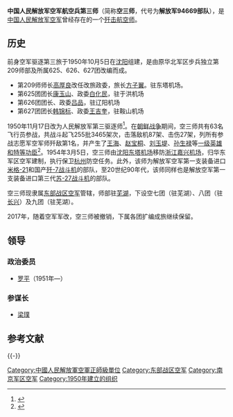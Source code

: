 {{Infobox military unit
|unit_name = 中国人民解放军空军航空兵第三师<br /><small>（中国人民解放军94669部队）</small>
|dates = 1950年10月5日 - 2017年
|country = {{PRC}}
|軍種 = {{PLA-AF}}
|role = [[空战|空中作战]]
|type = [[歼击机|歼击]][[航空師|航空師]]
|command_structure = [[中国人民解放军东部战区空军|中国人民解放军东部战区空军]]
|battles=[[朝鲜战争|朝鲜战争]]
|aircraft_fighter=
|current_commander=
|garrison=
}}

'''中国人民解放军空军航空兵第三师'''（简称'''空三师'''，代号为'''解放军94669部队'''），是[[中国人民解放军空军|中国人民解放军空军]]曾经存在的一个[[歼击机|歼击]][[航空师|航空师]]。
==历史==
前身空军驱逐第三旅于1950年10月5日在[[沈阳|沈阳]]组建，是由原华北军区步兵独立第209师部及所属625、626、627团改编而成。
* 第209师师长[[高厚良|高厚良]]改任改旅政委，旅长[[方子翼|方子翼]]。驻东塔机场。
* 第625团团长[[康玉山|康玉山]]、政委[[白化民|白化民]]，驻于洪机场
* 第626团团长、政委[[吕品|吕品]]，驻辽阳机场
* 第627团团长[[韩锦标|韩锦标]]、政委[[王吉奎|王吉奎]]，驻鞍山机场

1950年11月17日改为人民解放军第三驱逐师<ref>{{cite web|url=http://www.plaaf.net/Air-Force-Deploy/Nanjing-Military-Region-Deploymen/201004/662.html|title=空3师(歼击航空兵)|work=中国空军网|date=2012-04-04|accessdate=2014-11-04|deadurl=yes|archiveurl=https://web.archive.org/web/20130202214318/http://www.plaaf.net/Air-Force-Deploy/Nanjing-Military-Region-Deploymen/201004/662.html|archivedate=2013-02-02}}</ref>。在[[朝鲜战争|朝鲜战争]]期间，空三师共有63名飞行员参战，共战斗起飞255批3465架次，击落敌机87架、击伤27架，列所有参战志愿军空军师歼敌第1名，并产生了[[王海|王海]]、[[赵宝桐|赵宝桐]]、[[刘玉堤|刘玉堤]]、[[孙生禄|孙生禄]]等[[中国人民志愿军英雄、模范和特等功臣名单|一级英雄和特等功臣]]<ref>{{cite web |url=http://military.china.com/zh_cn/history4/news2/11078475/20100222/15823595_9.html |title=战争中诞生的王牌空军：抗美援朝中的中国空三师 |work=中华网 |date=2010-02-02 |accessdate=2014-11-04 |archive-url=https://web.archive.org/web/20141104110927/http://military.china.com/zh_cn/history4/news2/11078475/20100222/15823595_9.html |archive-date=2014-11-04 |dead-url=yes }}</ref>。1954年3月5日，空三师由[[沈阳东塔机场|沈阳东塔机场]]移防[[浙江|浙江]][[嘉兴机场|嘉兴机场]]，归华东军区空军建制，执行保卫[[杭州|杭州]]防空任务。此外，该师为解放军空军第一支装备进口[[米格-21|米格-21]]和国产[[歼-7战斗机|歼-7战斗机]]的部队，至20世纪90年代，该师同样也是解放空军第一支装备进口第三代[[苏-27战斗机|苏-27战斗机]]的部队{{Better source|reason=此處原本引用360doc為來源，為不可靠來源|date=2019年4月}}。

空三师现隶属[[东部战区空军|东部战区空军]]管辖，师部驻[[芜湖|芜湖]]，下设空七团（驻芜湖）、八团（驻[[长兴县|长兴]]）及九团（驻芜湖）。

2017年，随着空军军改，空三师被撤销，下属各团扩编成旅继续保留。

==领导==
===政治委员===
*[[罗平_(1917年)|罗平]]（1951年—）

===参谋长===
*[[梁璞|梁璞]]

== 参考文献 ==
{{Reflist}}

{{-}}
{{中国人民解放军的师}}
{{中国人民解放军机场|东}}

[[Category:中國人民解放軍空軍正師級單位|Category:中國人民解放軍空軍正師級單位]]
[[Category:东部战区空军|Category:东部战区空军]]
[[Category:南京军区空军|Category:南京军区空军]]
[[Category:1950年建立的组织|Category:1950年建立的组织]]
